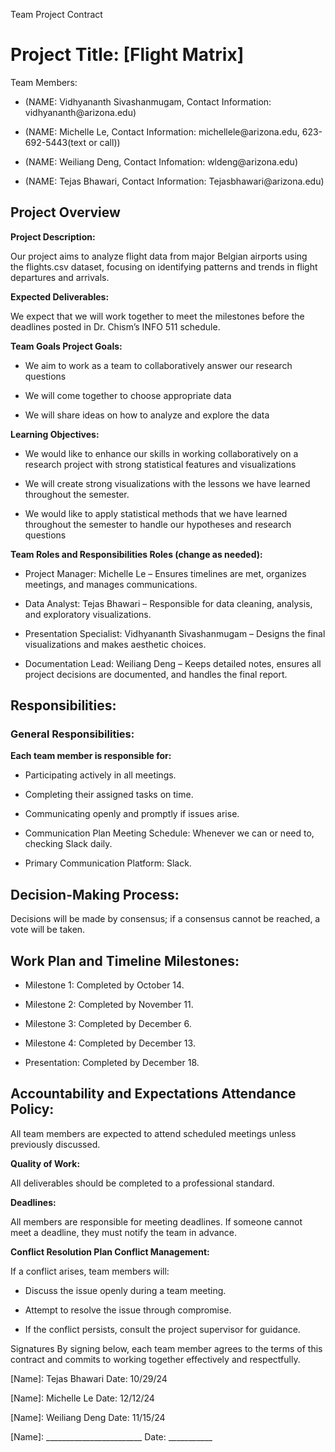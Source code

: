 Team Project Contract

# Project Title: \[Flight Matrix\] 

Team Members:

-   (NAME: Vidhyananth Sivashanmugam, Contact Information: vidhyananth\@arizona.edu)

-   (NAME: Michelle Le, Contact Information: michellele\@arizona.edu, 623-692-5443(text or call))

-   (NAME: Weiliang Deng, Contact Infomation: wldeng\@arizona.edu)

-   (NAME: Tejas Bhawari, Contact Information: Tejasbhawari\@arizona.edu)

## Project Overview 

**Project Description:**

Our project aims to analyze flight data from major Belgian airports using the flights.csv dataset, focusing on identifying patterns and trends in flight departures and arrivals.

**Expected Deliverables:**

We expect that we will work together to meet the milestones before the deadlines posted in Dr. Chism's INFO 511 schedule.

**Team Goals Project Goals:**

-   We aim to work as a team to collaboratively answer our research questions

-   We will come together to choose appropriate data

-   We will share ideas on how to analyze and explore the data

**Learning Objectives:**

-   We would like to enhance our skills in working collaboratively on a research project with strong statistical features and visualizations

-   We will create strong visualizations with the lessons we have learned throughout the semester.

-   We would like to apply statistical methods that we have learned throughout the semester to handle our hypotheses and research questions

**Team Roles and Responsibilities Roles (change as needed):**

-   Project Manager: Michelle Le – Ensures timelines are met, organizes meetings, and manages communications.

-   Data Analyst: Tejas Bhawari – Responsible for data cleaning, analysis, and exploratory visualizations.

-   Presentation Specialist: Vidhyananth Sivashanmugam – Designs the final visualizations and makes aesthetic choices.

-   Documentation Lead: Weiliang Deng – Keeps detailed notes, ensures all project decisions are documented, and handles the final report.

## **Responsibilities:** 

### General Responsibilities:

**Each team member is responsible for:**

-   Participating actively in all meetings.

-   Completing their assigned tasks on time.

-   Communicating openly and promptly if issues arise.

-   Communication Plan Meeting Schedule: Whenever we can or need to, checking Slack daily.

-   Primary Communication Platform: Slack.

## **Decision-Making Process:** 

Decisions will be made by consensus; if a consensus cannot be reached, a vote will be taken.

## Work Plan and Timeline Milestones: 

-   Milestone 1: Completed by October 14.

-   Milestone 2: Completed by November 11.

-   Milestone 3: Completed by December 6.

-   Milestone 4: Completed by December 13.

-   Presentation: Completed by December 18.

## Accountability and Expectations Attendance Policy:

All team members are expected to attend scheduled meetings unless previously discussed.

**Quality of Work:**

All deliverables should be completed to a professional standard.

**Deadlines:**

All members are responsible for meeting deadlines. If someone cannot meet a deadline, they must notify the team in advance.

**Conflict Resolution Plan Conflict Management:**

If a conflict arises, team members will:

-   Discuss the issue openly during a team meeting.

-   Attempt to resolve the issue through compromise.

-   If the conflict persists, consult the project supervisor for guidance.

Signatures By signing below, each team member agrees to the terms of this contract and commits to working together effectively and respectfully.

\[Name\]: Tejas Bhawari Date: 10/29/24

\[Name\]: Michelle Le Date: 12/12/24

\[Name\]: Weiliang Deng Date: 11/15/24

\[Name\]: \_\_\_\_\_\_\_\_\_\_\_\_\_\_\_\_\_\_\_\_\_\_\_\_ Date: \_\_\_\_\_\_\_\_\_\_\_